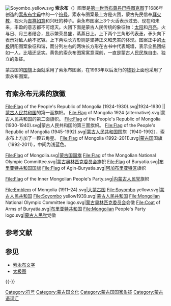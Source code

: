 {{unreferenced|time=2015-11-06T20:02:22+00:00}}
[[File:Soyombo_yellow.svg|thumb]]
'''索永布'''（{{mong|m={{lang|mo-Mong|ᠰᠣᠶᠤᠮᠪᠤ}}|k=Соёмбо}}）图案是[[第一世哲布尊丹巴呼图克图|第一世哲布尊丹巴呼图克图]]于1686年创造的[[索永布字母|索永布字母]]中的一个[[符号|符号]]。索永布图案最上方是火团，蒙古先民信奉[[拜火教|拜火教]]，视火为[[吉祥如意|吉祥如意]]和兴旺的种子。索永布图案上3个火舌表示过去、现在和未来，丰盈的意志都不可熄灭。火团下面是蒙古人民传统的象征物：[[太阳|太阳]]和[[月亮|月亮]]。火与日、月三者结合，显示繁荣昌盛，蒸蒸日上。上下两个三角形代表[[矛|矛]]，矛头向下表示对敌人绝不宽容。上下两块长方形则是坚持正义和忠实的体现。图案正中的[[太极|太极]]阴阳图案象征和谐，而分列左右的两块长方形在古书中代表城墙，表示全民团结如一人，比墙还坚实。黄色的索永布图案寓意深刻，一直是蒙古人民民族自由、独立的象征。

蒙古国的[[蒙古国旗|国旗]]上面就采用了索永布图案，在1993年以后发行的[[蒙古图格里克|钱钞]]上面也采用了索永布图案。

==有索永布元素的旗徽==
<gallery>
File:Flag of the People's Republic of Mongolia (1924-1930).svg|1924–1930 ||[[蒙古人民共和国|蒙古人民共和国]]的第一面旗帜。
File:Flag of Mongolia 1924 (alternative).svg|蒙古人民共和国的第二面旗帜。
File:Flag of the People's Republic of Mongolia (1930-1940).svg|蒙古人民共和国的第三面旗帜。
File:Flag of the People's Republic of Mongolia (1945-1992).svg|[[蒙古人民共和国|蒙古人民共和国]]国旗（1940-1992），索永布上方加了一颗五角星。
File:Flag of Mongolia (1992–2011).svg|[[蒙古国|蒙古国]]国旗（1992-2011），中间为浅蓝色。
</gallery>
<gallery>
File:Flag of Mongolia.svg|[[蒙古国|蒙古国]][[蒙古国国旗|国旗]]
File:Flag of the Mongolian National Olympic Committee.svg|[[蒙古奥林匹克委员会|蒙古奥林匹克委员会]]旗帜
File:Flag of Buryatia.svg|[[布里亚特共和国国旗|布里亚特共和国国旗]]
File:Flag of Agin-Buryatia.svg|[[阿加布里亚特区|阿加布里亚特区]]旗帜
</gallery>
<gallery>
File:Flag of the Inner Mongolian People's Party.svg|[[内蒙古人民党|内蒙古人民党]]旗帜
<!-- 注释出：File:Mongolian peoples party logo.svg.svg|[[蒙古人民党|蒙古人民党]]徽章 -->
</gallery>
<gallery>
File:Emblem of Mongolia (1911–24).svg|[[大蒙古国|大蒙古国]]
File:Soyombo yellow.svg|[[蒙古人民共和国|蒙古人民共和国]]
File:Soyombo yellow1939.svg|[[蒙古人民共和国|蒙古人民共和国]]
File:Mongolian National Olympic Committee logo.svg|[[蒙古奥林匹克委员会|蒙古奥林匹克委员会]]会徽
File:Coat of Arms of Buryatia.svg|[[布里亚特共和国|布里亚特共和国]]
File:Mongolian People's Party logo.svg|[[蒙古人民党|蒙古人民党]]党徽
</gallery>

== 参考文献 ==
{{Reflist}}

== 参见 ==
{{Portal box|蒙古|纹章及旗帜}}
* [[索永布文字|索永布文字]]
* [[太极图|太极图]]

{{-}}
{{蒙古族}}

[[Category:符号|Category:符号]]
[[Category:蒙古国文化|Category:蒙古国文化]]
[[Category:蒙古国国家象征|Category:蒙古国国家象征]]
[[Category:蒙古语词汇|Category:蒙古语词汇]]